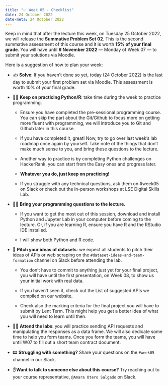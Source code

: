 ---
title: "✅ Week 05 - Checklist"
date: 24 October 2022
date-meta: 24 October 2022
---


::: {.callout-important collapse="false"}
Keep in mind that after the lecture this week, on Tuesday 25 October 2022, we will release the **Summative Problem Set 02**. This is the second summative assessment of this course and it is worth **15% of your final grade**. You will have until **9 November 2022** — Monday of Week 07 — to submit your solutions via Moodle.
:::

Here is a suggestion of how to plan your week:

- ✍️ **Solve**: If you haven't done so yet, today (24 October 2022) is the last day to submit your first problem set via Moodle. This assessment is worth 10% of your final grade.


- 🧑‍💻 **Keep on practicing Python/R**: take time during the week to practice programming.

    - Ensure you have completed the pre-sessional programming course. You can skip the part about the Git/Github to focus more on getting more fluent with programming, we will introduce you to Git and Github later in this course.

    - If you have completed it, great! Now, try to go over last week's lab roadmap once again by yourself. Take note of the things that don't make much sense to you, and bring these questions to the lecture.

    - Another way to practice is by completing Python challenges on HackerRank, you can start from the Easy ones and progress later.

    - **Whatever you do, just keep on practicing!**

    - If you struggle with any technical questions, ask them on #week05 on Slack or check out the in-person workshops at LSE Digital Skills Lab.

- 🧑‍🏫 **Bring your programming questions to the lecture.**

    - If you want to get the most out of this session, download and install Python and Jupyter Lab in your computer before coming to the lecture. Or, if you are learning R, ensure you have R and the RStudio IDE installed.

    - I will show both Python and R code.


- 📝 **Pitch your ideas of datasets**: we expect all students to pitch their ideas of APIs or web scraping on the `#dataset-ideas-and-team-formation` channel on Slack before attending the lab. 


    - You don't have to commit to anything just yet for your final project, you will have until the first presentation, on Week 08, to show us your initial work with real data.

    - If you haven't seen it, check out the List of suggested APIs we compiled on our website. 

    - Check also the marking criteria for the final project you will have to submit by Lent Term. This might help you get a better idea of what you will need to learn until then.


- 🧑‍💻 **Attend the labs**: you will practice sending API requests and manipulating the responses as a data frame. We will also dedicate some time to help you form teams. Once you form the teams, you will have until W07 to fill out a short team contract document.

- 📟 **Struggling with something?** Share your questions on the `#week05` channel in our Slack.

- 👂**Want to talk to someone else about this course?** Try reaching out to your course representative, `@Amara Otero Salgado` on Slack.